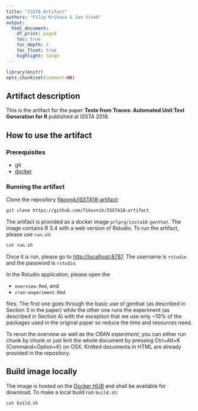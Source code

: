 ```yaml
---
title: "ISSTA Artifact"
authors: "Filip Krikava & Jan Vitek"
output:
  html_document:
    df_print: paged
    toc: true
    toc_depth: 2
    toc_float: true
    highlight: tango
---
```


```r
library(knitr)
opts_chunk$set(comment=NA)
```

## Artifact description

This is the artifact for the paper __Tests from Traces: Automated Unit Test
Generation for R__ published at ISSTA 2018.

## How to use the artifact

### Prerequisites

- git
- [docker](https://www.docker.com/community-edition)

### Running the artifact

Clone the repository [fikovnik/ISSTA18-artifact](https://github.com/fikovnik/ISSTA18-artifact):

```sh
git clone https://github.com/fikovnik/ISSTA18-artifact
```

The artifact is provided as a docker image `prlprg/issta18-genthat`.
The image contains R 3.4 with a web version of Rstudio.
To run the artifact, please use `run.sh`:

```sh
cat run.sh
```

Once it is run, please go to [http://localhost:8787](http://localhost:8787).
The username is `rstudio` and the password is `rstudio`.

In the Rstudio application, please open the 

- `overview.Rmd`, and
- `cran-experiment.Rmd`

files.
The first one goes through the basic use of genthat (as described in Section 3 in the paper) while the other one runs the experiment (as described in Section 4) with the exception that we use only ~10% of the packages used in the original paper so reduce the time and resources need.

To rerun the _overview_ as well as the _CRAN experiment_, you can either run chunk by chunk or just knit the whole document by pressing Ctrl+Alt+K (Command+Option+K) on OSX. Knitted documents in HTML are already provided in the repository.

## Build image locally

The image is hosted on the [Docker HUB](https://hub.docker.com/r/fikovnik/issta18-artifact/) and shall be available for download.
To make a local build run `build.sh`:

```sh
cat build.sh
```

